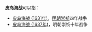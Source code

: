 '''皮岛海战'''可以指：
*[[皮岛海战_(1631年)|皮岛海战 (1631年)]]，[[明朝|明朝]][[崇祯|崇祯]]四年战争
*[[皮岛海战_(1637年)|皮岛海战 (1637年)]]，明朝崇祯十年战争

{{Disambiguation|Cat=四字亚洲战事消歧义}}